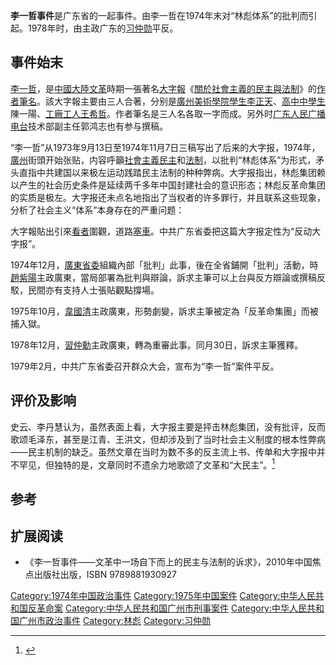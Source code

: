 '''李一哲事件'''是广东省的一起事件。由李一哲在1974年末对“林彪体系”的批判而引起。1978年时，由主政广东的[[习仲勋|习仲勋]]平反。

==事件始末==
[[李一哲_(作者)|李一哲]]，是[[中國大陸|中國大陸]][[文革|文革]]時期一張著名[[大字報|大字報]]《[[關於社會主義的民主與法制|關於社會主義的民主與法制]]》的[[作者|作者]][[筆名|筆名]]。該大字報主要由三人合著，分别是[[廣州美術學院|廣州美術學院]][[學生|學生]][[李正天|李正天]]、[[高中|高中]][[中學生|中學生]]陳一陽、[[工廠|工廠]][[工人|工人]][[王希哲|王希哲]]。作者筆名是三人名各取一字而成。另外时[[广东人民广播电台|广东人民广播电台]]技术部副主任郭鸿志也有参与撰稿。

“李一哲”从1973年9月13日至1974年11月7日三稿写出了后来的大字报，1974年，[[廣州|廣州]]街頭开始张贴，内容呼籲[[社會主義|社會主義]][[民主|民主]]和[[法系|法制]]，以批判“林彪体系”为形式，矛头直指中共建国以来极左运动践踏民主法制的种种弊病。大字报指出，林彪集团赖以产生的社会历史条件是延续两千多年中国封建社会的意识形态；林彪反革命集团的实质是极左。大字报还未点名地指出了当权者的许多罪行，并且联系这些现象，分析了社会主义“体系”本身存在的严重问题：
{{cquote|
常见的是某些领导者将党和人民给予的必要特殊照顾膨胀起来，变成政治和经济特权，并无限地触及到家族、亲友乃至实行特权的交换，通过走后门之类的渠道完成其子弟在政治、经济上实际的世袭地位，并且围绕着他们的私利，改变事业的社会主义方向，实行宗派主义的组织路线，扶植起一批特殊与人民利益并与人民利益相对立的新贵集团和势力来。

更重要的是，他们为了维护己得的特权和争取更多的特权，他们必须要打倒坚持原则的正值的革命同事，镇压起来反对他们特权的人民群众，非法地剥夺这些同志和群众的政治权利和经济权利。
}}

大字報貼出引來[[觀眾|看者]]圍觀，道路[[塞車|塞車]]。中共广东省委把这篇大字报定性为“反动大字报”。

1974年12月，[[中共广东省委|廣東省委]]組織內部「批判」此事，後在全省鋪開「批判」活動，時[[趙紫陽|趙紫陽]]主政廣東，當局部署為批判與辯論，訴求主筆可以上台與反方辯論或撰稿反駁，民間亦有支持人士張貼觀點撐場。

1975年10月，[[韋國清|韋國清]]主政廣東，形勢劇變，訴求主筆被定為「反革命集團」而被捕入獄。

1978年12月，[[习仲勋|習仲勳]]主政廣東，轉為重審此事。同月30日，訴求主筆獲釋。

1979年2月，中共广东省委召开群众大会，宣布为“李一哲”案件平反。

==评价及影响==
史云、李丹慧认为，虽然表面上看，大字报主要是抨击林彪集团，没有批评，反而歌颂毛泽东，甚至是江青、王洪文，但却涉及到了当时社会主义制度的根本性弊病——民主机制的缺乏。虽然文章在当时为数不多的反主流上书、传单和大字报中并不罕见，但独特的是，文章同时不遗余力地歌颂了文革和“大民主”。<ref>{{cite book|title = 中华人民共和国史·卷七（1966-1968）“难以继续的‘继续革命’”|accessdate =2011年4月28日 |publisher =[[香港中文大学出版社|香港中文大学出版社]]|language = zh-hant |author=史云、李丹慧|pages =57-58}}</ref>

==参考==
{{reflist}}

==扩展阅读==
*《李一哲事件——文革中一场自下而上的民主与法制的诉求》，2010年中国焦点出版社出版，ISBN 9789881930927

{{文革编年史}}
{{authority control}}

[[Category:1974年中国政治事件|Category:1974年中国政治事件]]
[[Category:1975年中国案件|Category:1975年中国案件]]
[[Category:中华人民共和国反革命案|Category:中华人民共和国反革命案]]
[[Category:中华人民共和国广州市刑事案件|Category:中华人民共和国广州市刑事案件]]
[[Category:中华人民共和国广州市政治事件|Category:中华人民共和国广州市政治事件]]
[[Category:林彪|Category:林彪]]
[[Category:习仲勋|Category:习仲勋]]